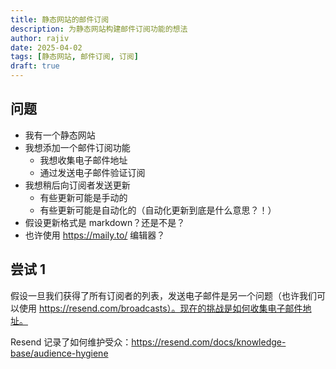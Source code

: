 ```yaml
---
title: 静态网站的邮件订阅
description: 为静态网站构建邮件订阅功能的想法
author: rajiv
date: 2025-04-02
tags: [静态网站, 邮件订阅, 订阅]
draft: true
---
```


## 问题

- 我有一个静态网站
- 我想添加一个邮件订阅功能
  - 我想收集电子邮件地址
  - 通过发送电子邮件验证订阅
- 我想稍后向订阅者发送更新
  - 有些更新可能是手动的
  - 有些更新可能是自动化的（自动化更新到底是什么意思？！）
- 假设更新格式是 markdown？还是不是？
- 也许使用 https://maily.to/ 编辑器？

## 尝试 1

假设一旦我们获得了所有订阅者的列表，发送电子邮件是另一个问题（也许我们可以使用 https://resend.com/broadcasts）。现在的挑战是如何收集电子邮件地址。

Resend 记录了如何维护受众：https://resend.com/docs/knowledge-base/audience-hygiene
